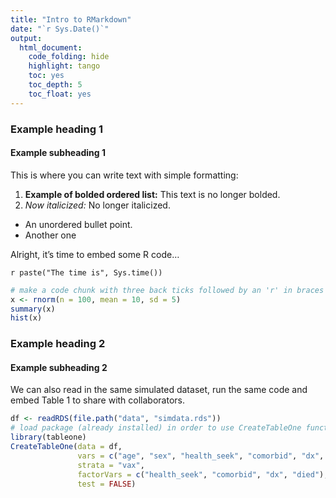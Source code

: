 ```yaml
---
title: "Intro to RMarkdown"
date: "`r Sys.Date()`"
output:
  html_document:
    code_folding: hide
    highlight: tango
    toc: yes
    toc_depth: 5
    toc_float: yes
--- 
```


### Example heading 1
#### Example subheading 1

This is where you can write text with simple formatting:

1. **Example of bolded ordered list:** This text is no longer bolded.
2. *Now italicized:* No longer italicized.

* An unordered bullet point.
* Another one

Alright, it's time to embed some R code... 

`r paste("The time is", Sys.time())`

```r
# make a code chunk with three back ticks followed by an 'r' in braces {}
x <- rnorm(n = 100, mean = 10, sd = 5)
summary(x)
hist(x)
```

### Example heading 2
#### Example subheading 2

We can also read in the same simulated dataset, run the same code and embed Table 1 to share with collaborators.
```r
df <- readRDS(file.path("data", "simdata.rds"))
# load package (already installed) in order to use CreateTableOne function
library(tableone)
CreateTableOne(data = df,
               vars = c("age", "sex", "health_seek", "comorbid", "dx", "died"),
               strata = "vax",
               factorVars = c("health_seek", "comorbid", "dx", "died"),
               test = FALSE)
```
